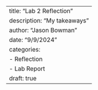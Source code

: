 ---
title: "Lab 2 Reflection"
description: "My takeaways"
author: "Jason Bowman"
date: "9/9/2024"
categories:
  - Reflection
  - Lab Report
draft: true
---
